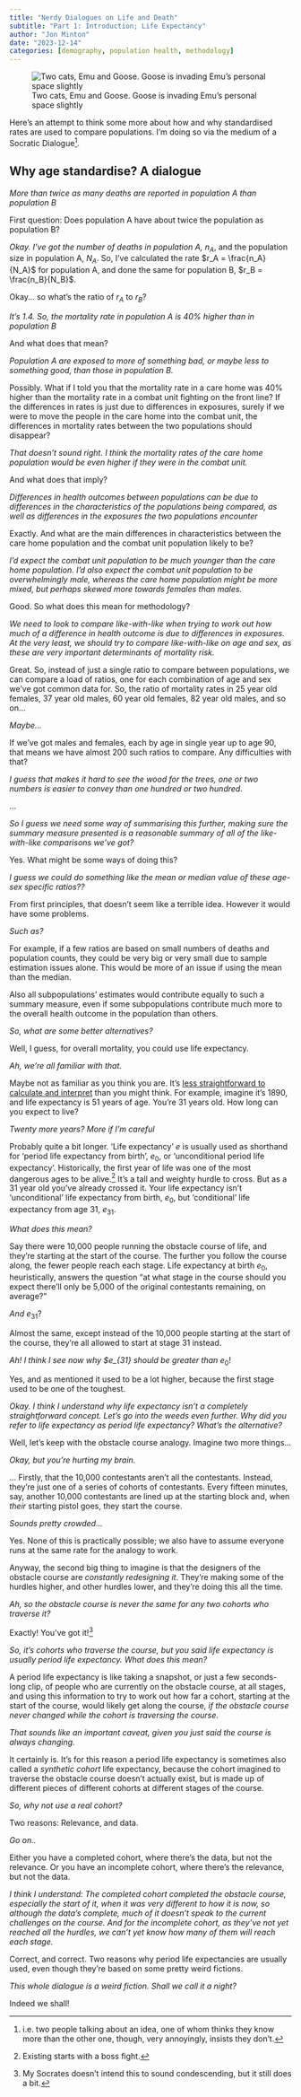 ```yaml
---
title: "Nerdy Dialogues on Life and Death"
subtitle: "Part 1: Introduction; Life Expectancy"
author: "Jon Minton"
date: "2023-12-14"
categories: [demography, population health, methodology]
---
```


![Two cats, Emu and Goose. Goose is invading Emu's personal space slightly](images/ABDEC269-EDFD-4BD8-857E-984F61FCE1B9.jpg)

Here's an attempt to think some more about how and why standardised rates are used to compare populations. I'm doing so via the medium of a Socratic Dialogue[^1].

[^1]: i.e. two people talking about an idea, one of whom thinks they know more than the other one, though, very annoyingly, insists they don't.

## Why age standardise? A dialogue

*More than twice as many deaths are reported in population A than population B*

First question: Does population A have about twice the population as population B?

*Okay. I've got the number of deaths in population A,* $n_A$, and the population size in population A, $N_A$. So, I've calculated the rate $r_A = \frac{n_A}{N_A}$ for population A, and done the same for population B, $r_B = \frac{n_B}{N_B}$.

Okay... so what's the ratio of $r_A$ to $r_B$?

*It's 1.4. So, the mortality rate in population A is 40% higher than in population B*

And what does that mean?

*Population A are exposed to more of something bad, or maybe less to something good, than those in population B.*

Possibly. What if I told you that the mortality rate in a care home was 40% higher than the mortality rate in a combat unit fighting on the front line? If the differences in rates is just due to differences in exposures, surely if we were to move the people in the care home into the combat unit, the differences in mortality rates between the two populations should disappear?

*That doesn't sound right. I think the mortality rates of the care home population would be even higher if they were in the combat unit.*

And what does that imply?

*Differences in health outcomes between populations can be due to differences in the characteristics of the populations being compared, as well as differences in the exposures the two populations encounter*

Exactly. And what are the main differences in characteristics between the care home population and the combat unit population likely to be?

*I'd expect the combat unit population to be much younger than the care home population. I'd also expect the combat unit population to be overwhelmingly male, whereas the care home population might be more mixed, but perhaps skewed more towards females than males.*

Good. So what does this mean for methodology?

*We need to look to compare like-with-like when trying to work out how much of a difference in health outcome is due to differences in exposures. At the very least, we should try to compare like-with-like on age and sex, as these are very important determinants of mortality risk.*

Great. So, instead of just a single ratio to compare between populations, we can compare a load of ratios, one for each combination of age and sex we've got common data for. So, the ratio of mortality rates in 25 year old females, 37 year old males, 60 year old females, 82 year old males, and so on...

*Maybe...*

If we've got males and females, each by age in single year up to age 90, that means we have almost 200 such ratios to compare. Any difficulties with that?

*I guess that makes it hard to see the wood for the trees, one or two numbers is easier to convey than one hundred or two hundred.*

...

*So I guess we need some way of summarising this further, making sure the summary measure presented is a reasonable summary of all of the like-with-like comparisons we've got?*

Yes. What might be some ways of doing this?

*I guess we could do something like the mean or median value of these age-sex specific ratios??*

From first principles, that doesn't seem like a terrible idea. However it would have some problems.

*Such as?*

For example, if a few ratios are based on small numbers of deaths and population counts, they could be very big or very small due to sample estimation issues alone. This would be more of an issue if using the mean than the median.

Also all subpopulations' estimates would contribute equally to such a summary measure, even if some subpopulations contribute much more to the overall health outcome in the population than others.

*So, what are some better alternatives?*

Well, I guess, for overall mortality, you could use life expectancy.

*Ah, we're all familiar with that.*

Maybe not as familiar as you think you are. It's [less straightforward to calculate and interpret](https://ourworldindata.org/life-expectancy-how-is-it-calculated-and-how-should-it-be-interpreted#article-citation) than you might think. For example, imagine it's 1890, and life expectancy is 51 years of age. You're 31 years old. How long can you expect to live?

*Twenty more years? More if I'm careful*

Probably quite a bit longer. 'Life expectancy' $e$ is usually used as shorthand for 'period life expectancy from birth', $e_0$, or 'unconditional period life expectancy'. Historically, the first year of life was one of the most dangerous ages to be alive.[^2] It's a tall and weighty hurdle to cross. But as a 31 year old you've already crossed it. Your life expectancy isn't 'unconditional' life expectancy from birth, $e_0$, but 'conditional' life expectancy from age 31, $e_{31}$.

[^2]: Existing starts with a boss fight.

*What does this mean?*

Say there were 10,000 people running the obstacle course of life, and they're starting at the start of the course. The further you follow the course along, the fewer people reach each stage. Life expectancy at birth $e_0$, heuristically, answers the question "at what stage in the course should you expect there'll only be 5,000 of the original contestants remaining, on average?"

*And* $e_{31}$?

Almost the same, except instead of the 10,000 people starting at the start of the course, they're all allowed to start at stage 31 instead.

*Ah! I think I see now why \$e\_{31} should be greater than* $e_0$!

Yes, and as mentioned it used to be a lot higher, because the first stage used to be one of the toughest.

*Okay. I think I understand why life expectancy isn't a completely straightforward concept. Let's go into the weeds even further. Why did you refer to life expectancy as period life expectancy? What's the alternative?*

Well, let's keep with the obstacle course analogy. Imagine two more things...

*Okay, but you're hurting my brain.*

... Firstly, that the 10,000 contestants aren't all the contestants. Instead, they're just one of a series of cohorts of contestants. Every fifteen minutes, say, another 10,000 contestants are lined up at the starting block and, when *their* starting pistol goes, they start the course.

*Sounds pretty crowded...*

Yes. None of this is practically possible; we also have to assume everyone runs at the same rate for the analogy to work.

Anyway, the second big thing to imagine is that the designers of the obstacle course are *constantly redesigning it*. They're making some of the hurdles higher, and other hurdles lower, and they're doing this all the time.

*Ah, so the obstacle course is never the same for any two cohorts who traverse it?*

Exactly! You've got it![^3]

[^3]: My Socrates doesn't intend this to sound condescending, but it still does a bit.

*So, it's cohorts who traverse the course, but you said life expectancy is usually period life expectancy. What does this mean?*

A period life expectancy is like taking a snapshot, or just a few seconds-long clip, of people who are currently on the obstacle course, at all stages, and using this information to try to work out how far a cohort, starting at the start of the course, would likely get along the course, *if the obstacle course never changed while the cohort is traversing the course*.

*That sounds like an important caveat, given you just said the course is always changing.*

It certainly is. It's for this reason a period life expectancy is sometimes also called a *synthetic cohort* life expectancy, because the cohort imagined to traverse the obstacle course doesn't actually exist, but is made up of different pieces of different cohorts at different stages of the course.

*So, why not use a real cohort?*

Two reasons: Relevance, and data.

*Go on..*

Either you have a completed cohort, where there's the data, but not the relevance. Or you have an incomplete cohort, where there's the relevance, but not the data.

*I think I understand: The completed cohort completed the obstacle course, especially the start of it, when it was very different to how it is now, so although the data's complete, much of it doesn't speak to the current challenges on the course. And for the incomplete cohort, as they've not yet reached all the hurdles, we can't yet know how many of them will reach each stage.*

Correct, and correct. Two reasons why period life expectancies are usually used, even though they're based on some pretty weird fictions.

*This whole dialogue is a weird fiction. Shall we call it a night?*

Indeed we shall!